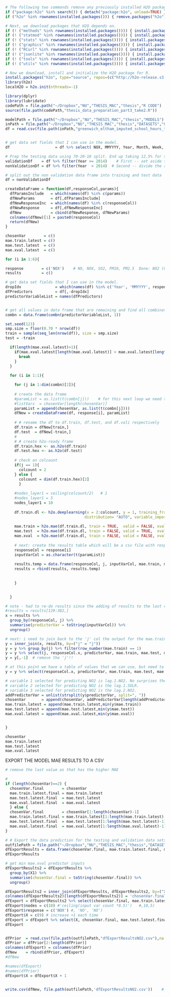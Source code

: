 ```r
# The following two commands remove any previously installed H2O packages for R.
if ("package:h2o" %in% search()) { detach("package:h2o", unload=TRUE) }
if ("h2o" %in% rownames(installed.packages())) { remove.packages("h2o") }

# Next, we download packages that H2O depends on.
if (! ("methods" %in% rownames(installed.packages()))) { install.packages("methods") }
if (! ("statmod" %in% rownames(installed.packages()))) { install.packages("statmod") }
if (! ("stats" %in% rownames(installed.packages()))) { install.packages("stats") }
if (! ("graphics" %in% rownames(installed.packages()))) { install.packages("graphics") }
if (! ("RCurl" %in% rownames(installed.packages()))) { install.packages("RCurl") }
if (! ("jsonlite" %in% rownames(installed.packages()))) { install.packages("jsonlite") }
if (! ("tools" %in% rownames(installed.packages()))) { install.packages("tools") }
if (! ("utils" %in% rownames(installed.packages()))) { install.packages("utils") }

# Now we download, install and initialize the H2O package for R.
install.packages("h2o", type="source", repos=(c("http://h2o-release.s3.amazonaws.com/h2o/rel-tverberg/5/R")))
library(h2o)
localH2O = h2o.init(nthreads=-1)
```



```r
library(dplyr)
library(lubridate)
codePath = file.path("~/Dropbox","NU","THESIS_MAC","thesis","R CODE")
source(file.path(codePath,"thesis_data_preparation_part3_take2.R"))

modelPath = file.path("~/Dropbox","NU","THESIS_MAC","thesis","MODELS") 
inPath = file.path("~/Dropbox","NU","THESIS_MAC","thesis","DATASETS","GROOMED") # Home path
df = read.csv(file.path(inPath,"greenwich_eltham_imputed_school_hours_take2.csv"),na.strings=c("NA"," "))


# get data set fields that I can use in the model. 
df                    = df %>% select( NOX, MMYYYY, Year, Month, Week, Day, TimeHoursNum, BP:WSPD, lag.1.NO:lag.5.WSPD, X5amTo8amSlope.NO2.IMP:min.6.to.8.AM.WSPD.IMP )

# Prep the testing data using 70-20-10 split. End up taking 12.5% for the validation set. This is data that is collected after Jan 2014. 
validationDf    = df %>% filter(Year >= 2014)    # First -- set aside the validation data - i.e. dates/hours after jan 2014
nonValidationDf = df %>% filter(Year  < 2014)  # Second -- divide the remaining df between training and testing using an 80-20 split

# split out the non validation data frame into training and test data
df = nonValidationDf
```




```r

createDataFrame = function(df,responseCol,params){
  dfParamsInclude   = which(names(df) %in% c(params))
  dfNewParams       = df[,dfParamsInclude]
  dfNewResponseInc  = which(names(df) %in% c(responseCol))
  dfNewResponse     = df[,dfNewResponseInc]
  dfNew             = cbind(dfNewResponse, dfNewParams)
  colnames(dfNew)[1] = paste0(responseCol)
  return(dfNew)
}

chosenVar        = c()
mae.train.latest = c()
mae.test.latest  = c()
mae.xval.latest  = c()

for (i in 1:6){

response        = c('NOX')    # NO, NOX, SO2, PM10, PM2.5  Done: NO2 (0.5, 5, 10)
results         = c()

# get data set fields that I can use in the model. 
dropIdx               = which(names(df) %in% c('Year', 'MMYYYY', response, chosenVar)) #chosenVar[length(chosenVar)])) #chosenVar))
dfPredictors          = df[,-dropIdx]
predictorVariableList = names(dfPredictors)


# get all values in data frame that are remaining and find all combinations of each --> i changed this to be '1' var added each time so combination no longer needed, but i keep for future ref and change the combination to '1' var.
combn = data.frame(combn(predictorVariableList, 1))

set.seed(123)
smp.size = floor(0.70 * nrow(df))
train = sample(seq_len(nrow(df)), size = smp.size)
test = -train

  if(length(mae.xval.latest)>1){
    if(mae.xval.latest[length(mae.xval.latest)] > mae.xval.latest[length(mae.xval.latest)-1]) {
      break
    }
  }
  
  for (i in 1:1){

    for (j in 1:dim(combn)[2]){  
      
    # create the data frame
    #paramList = as.list(t(combn[j]))    # for this next loop we need to add chosenVar's + 1 from each combn
    #listVars  = chosenVar[length(chosenVar)]
    paramList = append(chosenVar, as.list(t(combn[j])))
    dfNew = createDataFrame(df, response[i], paramList)
     
    # # rename the df to df.train, df.test, and df.vali respectively
    df.train = dfNew[train,]
    df.test  = dfNew[-train,]
    # 
    # # create h2o-ready frame
    df.train.hex <- as.h2o(df.train)
    df.test.hex <- as.h2o(df.test)
     
    # check on colcount
    if(j == 1){
      colcount = 2
    } else {
      colcount = dim(df.train.hex)[2]  
      }
    
    #nodes_layer1 = ceiling(colcount/2)   # 1
    #nodes_layer1 = 5
    nodes_layer1 = 10
    
    df.train.dl <- h2o.deeplearning(x = 2:colcount, y = 1, training_frame = df.train.hex, validation_frame= df.test.hex, hidden=c(nodes_layer1), 
                                   distribution= "AUTO", variable_importances = TRUE, reproducible = TRUE, seed = 1234, nfolds=10) 
  
    mae.train = h2o.mae(df.train.dl, train = TRUE,  valid = FALSE, xval=FALSE)
    mae.test  = h2o.mae(df.train.dl, train = FALSE, valid = TRUE,  xval=FALSE)
    mae.xval  = h2o.mae(df.train.dl, train = FALSE, valid = FALSE, xval=TRUE)
  
    # next: create the results table which will be a csv file with response, inputVariableName(s), mae train, test, and vali as other columns
    responseCol = response[i]
    inputVarCol = as.character(t(paramList))
  
    results.temp = data.frame(responseCol, j, inputVarCol, mae.train, mae.test, mae.xval)  #
    results = rbind(results, results.temp)
  
  
    }

  
  }

# note - had to re-do results since the adding of results to the last results table doesnt work for the 'toString' section.
#results = results[129:382,]
x = results %>%
  group_by(responseCol, j) %>%
  summarise(predictorVar = toString(inputVarCol)) %>%
  ungroup()

# next: i need to join back to the 'j' col the output for the mae.train, mae.test, and mae.vali
y = inner_join(x, results, by=("j" = "j"))
y = y %>% group_by(j) %>% filter(row_number(mae.train) == 1)
y = y %>% select(j, responseCol.x, predictorVar, mae.train, mae.test, mae.xval)
y = y[,-1]  # remove the 'j'!!

# at this point we have a table of values that we can use, but need to select the one var that minimizes the mae.xval
y = y %>% select(responseCol.x, predictorVar, mae.train, mae.test, mae.xval) %>% slice(which.min(mae.xval))

# variable 1 selected for predicting NO2 is lag.1.NO2. No surprises there. The mae.xval is 4.544425 
# variable 2 selected for predicting NO2 is the lag.1.SOLR.                The mae.xval is 4.360116
# variable 3 selected for predicting NO2 is the lag.2.NO2.                 The mae.xval is 4.259163
addPredictorVar = unlist(strsplit(y$predictorVar, split=", "))
chosenVar       = append(chosenVar, addPredictorVar[length(addPredictorVar)]) #y$predictorVar)
mae.train.latest = append(mae.train.latest,min(y$mae.train))
mae.test.latest = append(mae.test.latest,min(y$mae.test))
mae.xval.latest = append(mae.xval.latest,min(y$mae.xval))


}

chosenVar
mae.train.latest
mae.test.latest
mae.xval.latest

```


EXPORT THE MODEL MAE RESULTS TO A CSV
```r
# remove the last value as that has the higher MAE

# 
if (length(chosenVar)==2) {
  chosenVar.final        = chosenVar
  mae.train.latest.final = mae.train.latest
  mae.test.latest.final  = mae.test.latest
  mae.xval.latest.final  = mae.xval.latest
  } else {
  chosenVar.final        = chosenVar[1:length(chosenVar)-1]
  mae.train.latest.final = mae.train.latest[1:length(mae.train.latest)-1]
  mae.test.latest.final  = mae.test.latest[1:length(mae.test.latest)-1]
  mae.xval.latest.final  = mae.xval.latest[1:length(mae.xval.latest)-1]
}

# # Export the data prediction for the testing and validation data sets
outfilePath = file.path("~/Dropbox","NU","THESIS_MAC","thesis","DATASETS","RESULTS", "PREDICTIONS","FORWARD_VAR_PREDICTIONS")
dfExportResults = data.frame(chosenVar.final, mae.train.latest.final, mae.test.latest.final, mae.xval.latest.final, 1)
dfExportResults

# get min mae.xval predictor inputs
dfExportResults2 = dfExportResults %>%
  group_by(X1) %>%
  summarise(chosenVar.final = toString(chosenVar.final)) %>%
  ungroup()

dfExportResults2 = inner_join(dfExportResults, dfExportResults2, by=("X1" = "X1"))
colnames(dfExportResults2)[length(dfExportResults2)] = 'chosenVar.final'
dfExport = dfExportResults2 %>% select(chosenVar.final, mae.train.latest.final, mae.test.latest.final, mae.xval.latest.final) %>% slice(which.min(mae.xval.latest.final))
dfExport$nodes = c(10) #'ceiling(input var count *0.5)')   #,10,5)
dfExport$response = c('NOX') #, 'NO', 'NO')
dfExport$X = c(9) # increase +1 each time
dfExport = dfExport %>% select(X, chosenVar.final, mae.test.latest.final.y, mae.train.latest.final.y, mae.xval.latest.final.y, nodes, response)
dfExport


dfPrior  = read.csv(file.path(outfilePath,"dfExportResultsNO2.csv"),na.strings=c("NA"," "))
dfPrior = dfPrior[2:length(dfPrior)]
colnames(dfExport) = colnames(dfPrior)
dfNew    = rbind(dfPrior, dfExport)
#dfNew

#names(dfExport)
#names(dfPrior)
dfExport$X = dfExport$X + 1


write.csv(dfNew, file.path(outfilePath,'dfExportResultsNO2.csv'))    # # NO2, NO, NOX, O3, PM10, PM2.5, SO2



```



